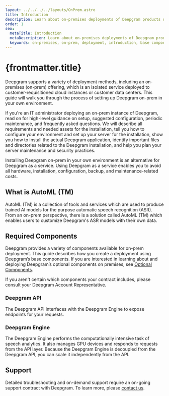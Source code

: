 ```yaml
---
layout: ../../../../layouts/OnPrem.astro
title: Introduction
description: Learn about on-premises deployments of Deepgram products using AutoML-trained (TM) models.
order: 1
seo:
  metaTitle: Introduction
  metaDescription: Learn about on-premises deployments of Deepgram products using AutoML-trained (TM) models.
  keywords: on-premises, on-prem, deployment, introduction, base components, base
---
```


# {frontmatter.title}

Deepgram supports a variety of deployment methods, including an on-premises (on-prem) offering, which is an isolated service deployed to customer-requisitioned cloud instances or customer data centers. This guide will walk you through the process of setting up Deepgram on-prem in your own environment.

If you're an IT administrator deploying an on-prem instance of Deepgram, read on for high-level guidance on setup, suggested configuration, periodic maintenance, and frequently asked questions. We will describe all requirements and needed assets for the installation, tell you how to configure your environment and set up your server for the installation, show you how to install the actual Deepgram application, identify important files and directories related to the Deepgram installation, and help you plan your server maintenance and security practices.

<Alert type="info">

​​Installing Deepgram on-prem in your own environment is an alternative for Deepgram as a service. Using Deepgram as a service enables you to avoid all hardware, installation, configuration, backup, and maintenance-related costs.

</Alert>

## What is AutoML (TM)
AutoML (TM) is a collection of tools and services which are used to produce trained AI models for the purpose automatic speech recognition (ASR). From an on-prem perspective, there is a solution called AutoML (TM) which enables users to customize Deepgram's ASR models with their own data.

## Required Components

Deepgram provides a variety of components available for on-prem deployment. This guide describes how you create a deployment using Deepgram’s base components. If you are interested in learning about and deploying Deepgram’s optional components on premises, see [Optional Components](/on-prem/optional-components/introduction/).

<Alert type="info">

If you aren't certain which components your contract includes, please consult your Deepgram Account Representative.

</Alert>

### Deepgram API

The Deepgram API interfaces with the Deepgram Engine to expose endpoints for your requests.

### Deepgram Engine

The Deepgram Engine performs the computationally intensive task of speech analytics. It also manages GPU devices and responds to requests from the API layer. Because the Deepgram Engine is decoupled from the Deepgram API, you can scale it independently from the API.

## Support

Detailed troubleshooting and on-demand support require an on-going support contract with Deepgram. To learn more, please [contact us](https://deepgram.com/contact-us/).
